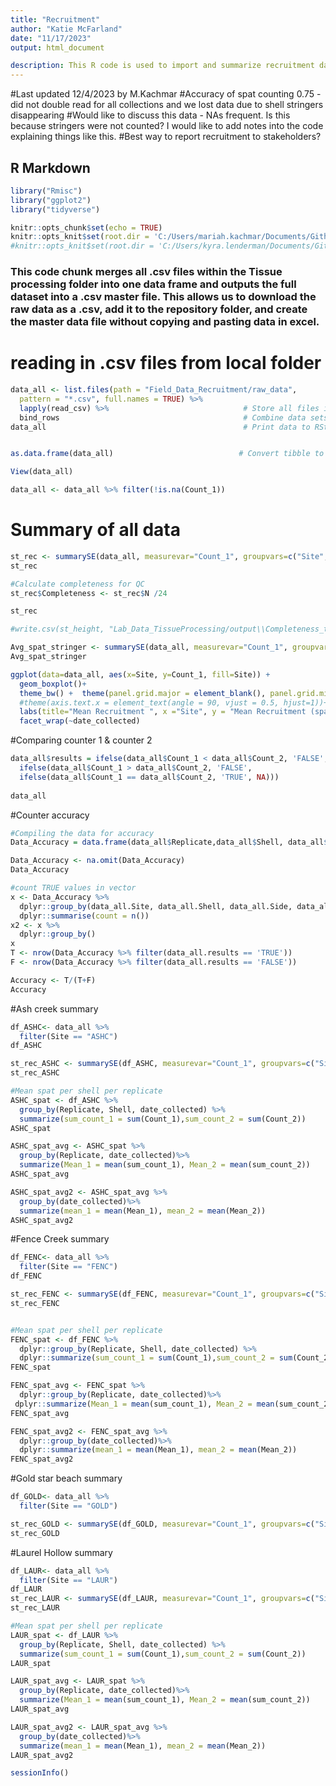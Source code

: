 ```yaml
---
title: "Recruitment"
author: "Katie McFarland"
date: "11/17/2023"
output: html_document

description: This R code is used to import and summarize recruitment data collected using shellstringers from the LISS Oyster Health Project at Ash Creek and Fence Creek intertidal sites in Connecticut and Goldstar beach and Laurel Hollow subtidal sites on Long Island, NY. 
---
```

#Last updated 12/4/2023 by M.Kachmar
#Accuracy of spat counting 0.75 - did not double read for all collections and we lost data due to shell stringers disappearing
#Would like to discuss this data - NAs frequent. Is this because stringers were not counted? I would like to add notes into the code explaining things like this. 
#Best way to report recruitment to stakeholders?



## R Markdown

```r
library("Rmisc")
library("ggplot2")
library("tidyverse")
```


```r
knitr::opts_chunk$set(echo = TRUE)
knitr::opts_knit$set(root.dir = 'C:/Users/mariah.kachmar/Documents/Github/EAD-ASEB_EPA_LISS_Disease_Surveillance') #Mariah's
#knitr::opts_knit$set(root.dir = 'C:/Users/kyra.lenderman/Documents/Github/EAD-ASEB_EPA_LISS_Disease_Surveillance') #Kyra's
```
### This code chunk merges all .csv files within the Tissue processing folder into one data frame and outputs the full dataset into a .csv master file. This allows us to download the raw data as a .csv, add it to the repository folder, and create the master data file without copying and pasting data in excel.
# reading in .csv files from local folder
```r
data_all <- list.files(path = "Field_Data_Recruitment/raw_data",                           # Identify all CSV files
  pattern = "*.csv", full.names = TRUE) %>% 
  lapply(read_csv) %>%                              # Store all files in list
  bind_rows                                         # Combine data sets into one data set 
data_all                                            # Print data to RStudio console


as.data.frame(data_all)                            # Convert tibble to data.frame

View(data_all)

data_all <- data_all %>% filter(!is.na(Count_1))

```





# Summary of all data 
```r
st_rec <- summarySE(data_all, measurevar="Count_1", groupvars=c("Site", "date_collected", "Replicate"))
st_rec 

#Calculate completeness for QC
st_rec$Completeness <- st_rec$N /24

st_rec

#write.csv(st_height, "Lab_Data_TissueProcessing/output\\Completeness_tissue_processing_data.csv", row.names=FALSE)
```

```r
Avg_spat_stringer <- summarySE(data_all, measurevar="Count_1", groupvars=c("Site", "date_collected"))
Avg_spat_stringer
```

```r
ggplot(data=data_all, aes(x=Site, y=Count_1, fill=Site)) +
  geom_boxplot()+  
  theme_bw() +  theme(panel.grid.major = element_blank(), panel.grid.minor = element_blank())+ 
  #theme(axis.text.x = element_text(angle = 90, vjust = 0.5, hjust=1))+
  labs(title="Mean Recruitment ", x ="Site", y = "Mean Recruitment (spat/shell)")+
  facet_wrap(~date_collected)

```


#Comparing counter 1 & counter 2

```r
data_all$results = ifelse(data_all$Count_1 < data_all$Count_2, 'FALSE',
  ifelse(data_all$Count_1 > data_all$Count_2, 'FALSE',
  ifelse(data_all$Count_1 == data_all$Count_2, 'TRUE', NA)))
  
data_all
```
#Counter accuracy
```r
#Compiling the data for accuracy
Data_Accuracy = data.frame(data_all$Replicate,data_all$Shell, data_all$Side,data_all$date_deployed, data_all$Site, data_all$Count_1, data_all$Count_2, data_all$results)

Data_Accuracy <- na.omit(Data_Accuracy)
Data_Accuracy

#count TRUE values in vector
x <- Data_Accuracy %>% 
  dplyr::group_by(data_all.Site, data_all.Shell, data_all.Side, data_all.date_deployed, data_all.results) %>% 
  dplyr::summarise(count = n())
x2 <- x %>% 
  dplyr::group_by()
x
T <- nrow(Data_Accuracy %>% filter(data_all.results == 'TRUE'))
F <- nrow(Data_Accuracy %>% filter(data_all.results == 'FALSE'))

Accuracy <- T/(T+F)
Accuracy


```
#Ash creek summary
```r

df_ASHC<- data_all %>%
  filter(Site == "ASHC")
df_ASHC

st_rec_ASHC <- summarySE(df_ASHC, measurevar="Count_1", groupvars=c("Site", "date_collected", "Replicate"))
st_rec_ASHC

#Mean spat per shell per replicate
ASHC_spat <- df_ASHC %>%
  group_by(Replicate, Shell, date_collected) %>%
  summarize(sum_count_1 = sum(Count_1),sum_count_2 = sum(Count_2))
ASHC_spat

ASHC_spat_avg <- ASHC_spat %>%
  group_by(Replicate, date_collected)%>%
  summarize(Mean_1 = mean(sum_count_1), Mean_2 = mean(sum_count_2))
ASHC_spat_avg

ASHC_spat_avg2 <- ASHC_spat_avg %>%
  group_by(date_collected)%>%
  summarize(mean_1 = mean(Mean_1), mean_2 = mean(Mean_2))
ASHC_spat_avg2


```

#Fence Creek summary
```r
df_FENC<- data_all %>%
  filter(Site == "FENC")
df_FENC

st_rec_FENC <- summarySE(df_FENC, measurevar="Count_1", groupvars=c("Site", "date_collected", "Replicate"))
st_rec_FENC


#Mean spat per shell per replicate
FENC_spat <- df_FENC %>%
  dplyr::group_by(Replicate, Shell, date_collected) %>%
  dplyr::summarize(sum_count_1 = sum(Count_1),sum_count_2 = sum(Count_2))
FENC_spat

FENC_spat_avg <- FENC_spat %>%
  dplyr::group_by(Replicate, date_collected)%>%
 dplyr::summarize(Mean_1 = mean(sum_count_1), Mean_2 = mean(sum_count_2))
FENC_spat_avg

FENC_spat_avg2 <- FENC_spat_avg %>%
  dplyr::group_by(date_collected)%>%
  dplyr::summarize(mean_1 = mean(Mean_1), mean_2 = mean(Mean_2))
FENC_spat_avg2
```

#Gold star beach summary
```r
df_GOLD<- data_all %>%
  filter(Site == "GOLD")

st_rec_GOLD <- summarySE(df_GOLD, measurevar="Count_1", groupvars=c("Site", "date_collected", "Replicate"))
st_rec_GOLD
```

#Laurel Hollow summary
```r
df_LAUR<- data_all %>%
  filter(Site == "LAUR")
df_LAUR
st_rec_LAUR <- summarySE(df_LAUR, measurevar="Count_1", groupvars=c("Site", "date_collected", "Replicate"))
st_rec_LAUR

#Mean spat per shell per replicate
LAUR_spat <- df_LAUR %>%
  group_by(Replicate, Shell, date_collected) %>%
  summarize(sum_count_1 = sum(Count_1),sum_count_2 = sum(Count_2))
LAUR_spat

LAUR_spat_avg <- LAUR_spat %>%
  group_by(Replicate, date_collected)%>%
  summarize(Mean_1 = mean(sum_count_1), Mean_2 = mean(sum_count_2))
LAUR_spat_avg

LAUR_spat_avg2 <- LAUR_spat_avg %>%
  group_by(date_collected)%>%
  summarize(mean_1 = mean(Mean_1), mean_2 = mean(Mean_2))
LAUR_spat_avg2
```






```r
sessionInfo()
```

